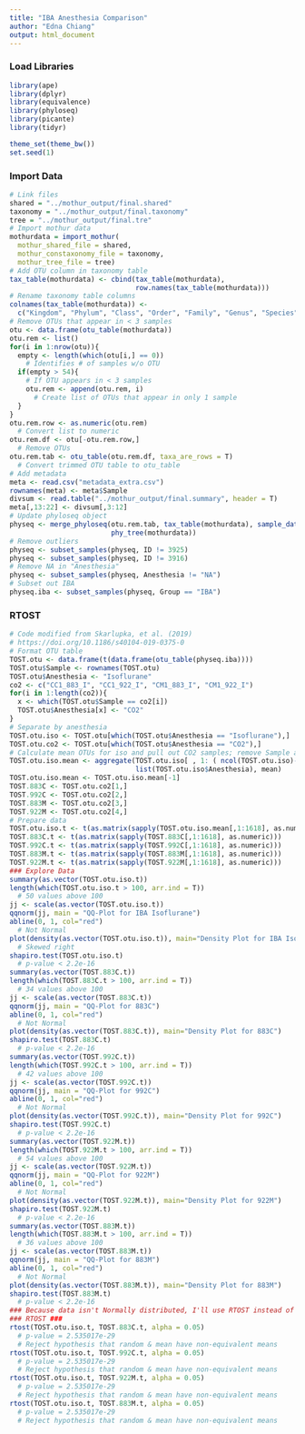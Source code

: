```yaml
---
title: "IBA Anesthesia Comparison"
author: "Edna Chiang"
output: html_document
---
```


### Load Libraries
```r
library(ape)
library(dplyr)
library(equivalence)
library(phyloseq)
library(picante)
library(tidyr)

theme_set(theme_bw())
set.seed(1)
```

### Import Data
```r
# Link files
shared = "../mothur_output/final.shared"
taxonomy = "../mothur_output/final.taxonomy"
tree = "../mothur_output/final.tre"
# Import mothur data
mothurdata = import_mothur(
  mothur_shared_file = shared,
  mothur_constaxonomy_file = taxonomy,
  mothur_tree_file = tree)
# Add OTU column in taxonomy table
tax_table(mothurdata) <- cbind(tax_table(mothurdata), 
                               row.names(tax_table(mothurdata)))
# Rename taxonomy table columns
colnames(tax_table(mothurdata)) <- 
  c("Kingdom", "Phylum", "Class", "Order", "Family", "Genus", "Species")
# Remove OTUs that appear in < 3 samples
otu <- data.frame(otu_table(mothurdata))
otu.rem <- list()
for(i in 1:nrow(otu)){
  empty <- length(which(otu[i,] == 0))
    # Identifies # of samples w/o OTU
  if(empty > 54){
    # If OTU appears in < 3 samples
    otu.rem <- append(otu.rem, i)
      # Create list of OTUs that appear in only 1 sample
  }
}
otu.rem.row <- as.numeric(otu.rem)
  # Convert list to numeric
otu.rem.df <- otu[-otu.rem.row,]
  # Remove OTUs
otu.rem.tab <- otu_table(otu.rem.df, taxa_are_rows = T)
  # Convert trimmed OTU table to otu_table
# Add metadata
meta <- read.csv("metadata_extra.csv")
rownames(meta) <- meta$Sample
divsum <- read.table("../mothur_output/final.summary", header = T)
meta[,13:22] <- divsum[,3:12]
# Update phyloseq object
physeq <- merge_phyloseq(otu.rem.tab, tax_table(mothurdata), sample_data(meta),
                         phy_tree(mothurdata))
# Remove outliers
physeq <- subset_samples(physeq, ID != 3925)
physeq <- subset_samples(physeq, ID != 3916)
# Remove NA in "Anesthesia"
physeq <- subset_samples(physeq, Anesthesia != "NA")
# Subset out IBA
physeq.iba <- subset_samples(physeq, Group == "IBA")
```


### RTOST 
```r
# Code modified from Skarlupka, et al. (2019)
# https://doi.org/10.1186/s40104-019-0375-0
# Format OTU table
TOST.otu <- data.frame(t(data.frame(otu_table(physeq.iba))))
TOST.otu$Sample <- rownames(TOST.otu)
TOST.otu$Anesthesia <- "Isoflurane"
co2 <- c("CC1_883_I", "CC1_922_I", "CM1_883_I", "CM1_922_I")
for(i in 1:length(co2)){
  x <- which(TOST.otu$Sample == co2[i])
  TOST.otu$Anesthesia[x] <- "CO2"
}
# Separate by anesthesia
TOST.otu.iso <- TOST.otu[which(TOST.otu$Anesthesia == "Isoflurane"),]
TOST.otu.co2 <- TOST.otu[which(TOST.otu$Anesthesia == "CO2"),]
# Calculate mean OTUs for iso and pull out CO2 samples; remove Sample and Anesthesia cols I made
TOST.otu.iso.mean <- aggregate(TOST.otu.iso[ , 1: ( ncol(TOST.otu.iso)-2 ) ],
                               list(TOST.otu.iso$Anesthesia), mean)
TOST.otu.iso.mean <- TOST.otu.iso.mean[-1]
TOST.883C <- TOST.otu.co2[1,]
TOST.992C <- TOST.otu.co2[2,]
TOST.883M <- TOST.otu.co2[3,]
TOST.922M <- TOST.otu.co2[4,]
# Prepare data
TOST.otu.iso.t <- t(as.matrix(sapply(TOST.otu.iso.mean[,1:1618], as.numeric)))
TOST.883C.t <- t(as.matrix(sapply(TOST.883C[,1:1618], as.numeric)))
TOST.992C.t <- t(as.matrix(sapply(TOST.992C[,1:1618], as.numeric)))
TOST.883M.t <- t(as.matrix(sapply(TOST.883M[,1:1618], as.numeric)))
TOST.922M.t <- t(as.matrix(sapply(TOST.922M[,1:1618], as.numeric)))
### Explore Data
summary(as.vector(TOST.otu.iso.t))
length(which(TOST.otu.iso.t > 100, arr.ind = T))
  # 50 values above 100
jj <- scale(as.vector(TOST.otu.iso.t))
qqnorm(jj, main = "QQ-Plot for IBA Isoflurane")
abline(0, 1, col="red")
  # Not Normal
plot(density(as.vector(TOST.otu.iso.t)), main="Density Plot for IBA Isoflurane")
  # Skewed right
shapiro.test(TOST.otu.iso.t)
  # p-value < 2.2e-16
summary(as.vector(TOST.883C.t))
length(which(TOST.883C.t > 100, arr.ind = T))
  # 34 values above 100
jj <- scale(as.vector(TOST.883C.t))
qqnorm(jj, main = "QQ-Plot for 883C")
abline(0, 1, col="red")
  # Not Normal
plot(density(as.vector(TOST.883C.t)), main="Density Plot for 883C")
shapiro.test(TOST.883C.t)
  # p-value < 2.2e-16
summary(as.vector(TOST.992C.t))
length(which(TOST.992C.t > 100, arr.ind = T))
  # 42 values above 100
jj <- scale(as.vector(TOST.992C.t))
qqnorm(jj, main = "QQ-Plot for 992C")
abline(0, 1, col="red")
  # Not Normal
plot(density(as.vector(TOST.992C.t)), main="Density Plot for 992C")
shapiro.test(TOST.992C.t)
  # p-value < 2.2e-16
summary(as.vector(TOST.922M.t))
length(which(TOST.922M.t > 100, arr.ind = T))
  # 54 values above 100
jj <- scale(as.vector(TOST.922M.t))
qqnorm(jj, main = "QQ-Plot for 922M")
abline(0, 1, col="red")
  # Not Normal
plot(density(as.vector(TOST.922M.t)), main="Density Plot for 922M")
shapiro.test(TOST.922M.t)
  # p-value < 2.2e-16
summary(as.vector(TOST.883M.t))
length(which(TOST.883M.t > 100, arr.ind = T))
  # 36 values above 100
jj <- scale(as.vector(TOST.883M.t))
qqnorm(jj, main = "QQ-Plot for 883M")
abline(0, 1, col="red")
  # Not Normal
plot(density(as.vector(TOST.883M.t)), main="Density Plot for 883M")
shapiro.test(TOST.883M.t)
  # p-value < 2.2e-16
### Because data isn't Normally distributed, I'll use RTOST instead of TOST ###
### RTOST ###
rtost(TOST.otu.iso.t, TOST.883C.t, alpha = 0.05)
  # p-value = 2.535017e-29
  # Reject hypothesis that random & mean have non-equivalent means
rtost(TOST.otu.iso.t, TOST.992C.t, alpha = 0.05)
  # p-value = 2.535017e-29
  # Reject hypothesis that random & mean have non-equivalent means
rtost(TOST.otu.iso.t, TOST.922M.t, alpha = 0.05)
  # p-value = 2.535017e-29
  # Reject hypothesis that random & mean have non-equivalent means
rtost(TOST.otu.iso.t, TOST.883M.t, alpha = 0.05)
  # p-value = 2.535017e-29
  # Reject hypothesis that random & mean have non-equivalent means
```
